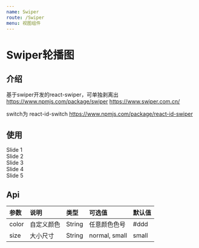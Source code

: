 ```yaml
---
name: Swiper
route: /Swiper
menu: 视图组件
---
```






 

# Swiper轮播图 


## 介绍
基于swiper开发的react-swiper，可单独剥离出
https://www.npmjs.com/package/swiper
https://www.swiper.com.cn/

switch为 react-id-switch
https://www.npmjs.com/package/react-id-swiper

## 使用
<Playground>
  <Swiper>
      <div>Slide 1</div>
      <div>Slide 2</div>
      <div>Slide 3</div>
      <div>Slide 4</div>
      <div>Slide 5</div>
    </Swiper>
</Playground>


## Api
| 参数 | 说明 | 类型 | 可选值 | 默认值 |
| :--- | :--- | :---- | :--- | :---- |
| color | 自定义颜色 | String | 任意颜色色号 | #ddd
| size | 大小尺寸 | String  | normal, small |  small